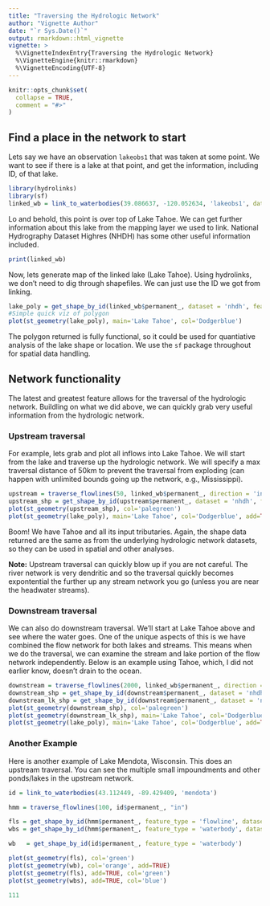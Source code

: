 ```yaml
---
title: "Traversing the Hydrologic Network"
author: "Vignette Author"
date: "`r Sys.Date()`"
output: rmarkdown::html_vignette
vignette: >
  %\VignetteIndexEntry{Traversing the Hydrologic Network}
  %\VignetteEngine{knitr::rmarkdown}
  %\VignetteEncoding{UTF-8}
---
```


```r
knitr::opts_chunk$set(
  collapse = TRUE,
  comment = "#>"
)
```

## Find a place in the network to start

Lets say we have an observation `lakeobs1` that was taken at some point. We want to see
if there is a lake at that point, and get the information, including ID, of that lake. 

```r
library(hydrolinks)
library(sf)
linked_wb = link_to_waterbodies(39.086637, -120.052634, 'lakeobs1', dataset='nhdh')
```

Lo and behold, this point is over top of Lake Tahoe. We can get further information
about this lake from the mapping layer we used to link. National Hydrography Dataset
Highres (NHDH) has some other useful information included. 

```r
print(linked_wb)
```

Now, lets generate map of the linked lake (Lake Tahoe). Using hydrolinks, we don't need
to dig through shapefiles. We can just use the ID we got from linking. 

```r
lake_poly = get_shape_by_id(linked_wb$permanent_, dataset = 'nhdh', feature_type = 'waterbody')
#Simple quick viz of polygon
plot(st_geometry(lake_poly), main='Lake Tahoe', col='Dodgerblue')

```

The polygon returned is fully functional, so it could be used for 
quantiative analysis of the lake shape or location. We use the `sf` package
throughout for spatial data handling.

## Network functionality

The latest and greatest feature allows for the traversal of the hydrologic network. 
Buildling on what we did above, we can quickly grab very useful information from 
the hydrologic network. 

### Upstream traversal

For example, lets grab and plot all inflows into Lake Tahoe. We will start from
the lake and traverse up the hydrologic network. We will specify a max traversal
distance of 50km to prevent the traversal from exploding (can happen with unlimited
bounds going up the network, e.g., Mississippi). 

```r

upstream = traverse_flowlines(50, linked_wb$permanent_, direction = 'in')
upstream_shp = get_shape_by_id(upstream$permanent_, dataset = 'nhdh', feature_type = 'flowline')
plot(st_geometry(upstream_shp), col='palegreen')
plot(st_geometry(lake_poly), main='Lake Tahoe', col='Dodgerblue', add=TRUE)

```

Boom! We have Tahoe and all its input tributaries. 
Again, the shape data returned are the same as from the underlying hydrologic 
network datasets, so they can be used in spatial and other analyses. 

**Note:** Upstream traversal can quickly blow up if you are not careful. 
The river network is very dendritic and so the traversal quickly becomes 
expontential the further up any stream network you go (unless you are near the
headwater streams).

### Downstream traversal

We can also do downstream traversal. We'll start at Lake Tahoe above and see 
where the water goes. One of the unique aspects of this is we have combined
the flow network for both lakes and streams. This means when we do the traversal, we
can examine the stream and lake portion of the flow network independently. Below is an
example using Tahoe, which, I did not earlier know, doesn't drain to the ocean. 

```r

downstream = traverse_flowlines(2000, linked_wb$permanent_, direction = 'out')
downstream_shp = get_shape_by_id(downstream$permanent_, dataset = 'nhdh', feature_type = 'flowline')
downstream_lk_shp = get_shape_by_id(downstream$permanent_, dataset = 'nhdh', feature_type = 'waterbody')
plot(st_geometry(downstream_shp), col='palegreen')
plot(st_geometry(downstream_lk_shp), main='Lake Tahoe', col='Dodgerblue', add=TRUE)
plot(st_geometry(lake_poly), main='Lake Tahoe', col='Dodgerblue', add=TRUE)

```


### Another Example

Here is another example of Lake Mendota, Wisconsin. This does an upstream traversal. You can 
see the multiple small impoundments and other ponds/lakes in the upstream network. 

```r
id = link_to_waterbodies(43.112449, -89.429409, 'mendota')

hmm = traverse_flowlines(100, id$permanent_, "in")

fls = get_shape_by_id(hmm$permanent_, feature_type = 'flowline', dataset='nhdh')
wbs = get_shape_by_id(hmm$permanent_, feature_type = 'waterbody', dataset='nhdh')

wb   = get_shape_by_id(id$permanent_, feature_type = 'waterbody')

plot(st_geometry(fls), col='green')
plot(st_geometry(wb), col='orange', add=TRUE)
plot(st_geometry(fls), add=TRUE, col='green')
plot(st_geometry(wbs), add=TRUE, col='blue')

111
```
